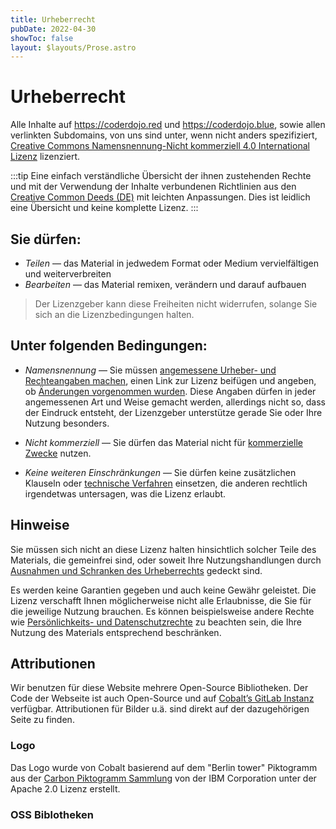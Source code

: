 ```yaml
---
title: Urheberrecht
pubDate: 2022-04-30
showToc: false
layout: $layouts/Prose.astro
---
```



# Urheberrecht

Alle Inhalte auf https://coderdojo.red und https://coderdojo.blue, sowie allen verlinkten Subdomains, von uns sind
unter, wenn nicht anders spezifiziert,
[Creative Commons Namensnennung-Nicht kommerziell 4.0 International Lizenz](https://creativecommons.org/licenses/by-nc/4.0/)
lizenziert.

:::tip
Eine einfach verständliche Übersicht der ihnen zustehenden Rechte und mit der Verwendung der Inhalte verbundenen
Richtlinien aus den [Creative Common Deeds (DE)](https://creativecommons.org/licenses/by-nc/4.0/deed.de) mit leichten
Anpassungen. Dies ist leidlich eine Übersicht und keine komplette Lizenz.
:::

## Sie dürfen:

- _Teilen_ — das Material in jedwedem Format oder Medium vervielfältigen und weiterverbreiten
- _Bearbeiten_ — das Material remixen, verändern und darauf aufbauen

> Der Lizenzgeber kann diese Freiheiten nicht widerrufen, solange Sie sich an die Lizenzbedingungen halten.

## Unter folgenden Bedingungen:

- _Namensnennung_ — Sie müssen
  [angemessene Urheber- und Rechteangaben machen](https://wiki.creativecommons.org/License_Versions#Detailed_attribution_comparison_chart),
  einen Link zur Lizenz beifügen und angeben, ob
  [Änderungen vorgenommen wurden](https://wiki.creativecommons.org/Best_practices_for_attribution#This_is_a_good_attribution_for_material_you_modified_slightly).
  Diese Angaben dürfen in jeder angemessenen Art und Weise gemacht werden, allerdings nicht so, dass der Eindruck
  entsteht, der Lizenzgeber unterstütze gerade Sie oder Ihre Nutzung besonders.

- _Nicht kommerziell_ — Sie dürfen das Material nicht für
  [kommerzielle Zwecke](https://creativecommons.org/faq/#does-my-use-violate-the-noncommercial-clause-of-the-licenses)
  nutzen.

- _Keine weiteren Einschränkungen_ — Sie dürfen keine zusätzlichen Klauseln oder
  [technische Verfahren](https://wiki.creativecommons.org/License_Versions#Application_of_effective_technological_measures_by_users_of_CC-licensed_works_prohibited)
  einsetzen, die anderen rechtlich irgendetwas untersagen, was die Lizenz erlaubt.

## Hinweise

Sie müssen sich nicht an diese Lizenz halten hinsichtlich solcher Teile des Materials, die gemeinfrei sind, oder soweit
Ihre Nutzungshandlungen durch
[Ausnahmen und Schranken des Urheberrechts](https://creativecommons.org/faq/#do-creative-commons-licenses-affect-exceptions-and-limitations-to-copyright-such-as-fair-dealing-and-fair-use)
gedeckt sind.

Es werden keine Garantien gegeben und auch keine Gewähr geleistet. Die Lizenz verschafft Ihnen möglicherweise nicht alle
Erlaubnisse, die Sie für die jeweilige Nutzung brauchen. Es können beispielsweise andere Rechte wie
[Persönlichkeits- und Datenschutzrechte](https://wiki.creativecommons.org/Considerations_for_licensors_and_licensees) zu
beachten sein, die Ihre Nutzung des Materials entsprechend beschränken.

## Attributionen

Wir benutzen für diese Website mehrere Open-Source Bibliotheken. Der Code der Webseite ist auch Open-Source und auf
[Cobalt’s GitLab Instanz](https://gitlab.cobalt.rocks/coderdojo) verfügbar. Attributionen für Bilder u.ä. sind direkt auf der dazugehörigen Seite zu finden.

### Logo

Das Logo wurde von Cobalt basierend auf dem "Berlin tower" Piktogramm aus der [Carbon Piktogramm Sammlung](https://carbondesignsystem.com/guidelines/pictograms/library/) von der IBM Corporation unter der Apache 2.0 Lizenz erstellt.

### OSS Biblotheken

<Licenses />
